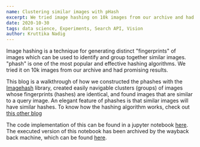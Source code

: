 ```yaml
---
name: Clustering similar images with pHash
excerpt: We tried image hashing on 10k images from our archive and had promising results.
date: 2020-10-30
tags: data science, Experiments, Search API, Vision
author: Kruttika Nadig
---    
```


Image hashing is a technique for generating distinct "fingerprints" of images which can be used to identify and group together similar images. "phash" is one of the most popular and effective hashing algorithms. We tried it on 10k images from our archive and had promising results.

This blog is a walkthrough of how we constructed the phashes with the [Imagehash](https://pypi.org/project/ImageHash/) library, created easily navigable clusters (groups) of images whose fingerprints (hashes) are identical, and found images that are similar to a query image. An elegant feature of phashes is that similar images will have similar hashes. To know how the hashing algorithm works, check out [this other blog](http://www.hackerfactor.com/blog/index.php?/archives/432-Looks-Like-It.html)

The code implementation of this can be found in a jupyter notebook [here](https://github.com/tattle-made/data-experiments/blob/master/clustering_similar_images_pHash.ipynb). The executed version of this notebook has been archived by the wayback back machine, which can be found [here](https://web.archive.org/web/20230608205800/https://blog.tattle.co.in/clustering-similar-images-with-phash/).